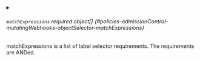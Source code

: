 

<PartialMatchlabels />



<details className="config-field" data-expandable="true">
<summary>

###### `matchExpressions` <span className="config-field-required" data-required="false">required</span> <span className="config-field-type">object[]</span> <span className="config-field-default"></span> <span className="config-field-enum"></span> {#policies-admissionControl-mutatingWebhooks-objectSelector-matchExpressions}

matchExpressions is a list of label selector requirements. The requirements are ANDed.

</summary>

<PartialMatchexpressionsreference />


</details>
